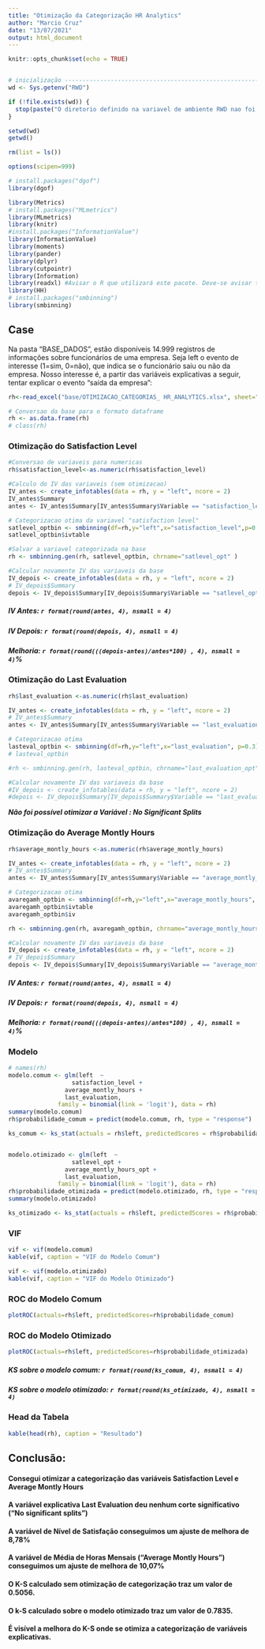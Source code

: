 ```yaml
---
title: "Otimização da Categorização HR Analytics"
author: "Marcio Cruz"
date: "13/07/2021"
output: html_document
---
```


```r
knitr::opts_chunk$set(echo = TRUE)


# inicialização -----------------------------------------------------------
wd <- Sys.getenv("RWD")

if (!file.exists(wd)) {
  stop(paste("O diretorio definido na variavel de ambiente RWD nao foi encontrado",wd, sep="="))
} 

setwd(wd)
getwd()

rm(list = ls())

options(scipen=999)

# install.packages("dgof")
library(dgof)

library(Metrics)
# install.packages("MLmetrics")
library(MLmetrics)
library(knitr)
#install.packages("InformationValue")
library(InformationValue)
library(moments)
library(pander)
library(dplyr)
library(cutpointr)
library(Information)
library(readxl) #Avisar o R que utilizará este pacote. Deve-se avisar toda vez que abrir o R
library(HH)
# install.packages("smbinning")
library(smbinning)

```

## Case
Na pasta "BASE_DADOS", estão disponíveis 14.999 registros de informações sobre funcionários de uma empresa. 
Seja left o evento de interesse (1=sim, 0=não), que indica se o funcionário saiu ou não da empresa. Nosso interesse é, a partir das variáveis explicativas  a seguir, tentar explicar o evento “saída da empresa”:


```r
rh<-read_excel("base/OTIMIZACAO_CATEGORIAS_ HR_ANALYTICS.xlsx", sheet="BASE_DADOS")

# Conversao da base para o formato dataframe 
rh <- as.data.frame(rh)
# class(rh)
```
### Otimização do Satisfaction Level
```r
#Conversao de variaveis para numericas
rh$satisfaction_level<-as.numeric(rh$satisfaction_level)

#Calculo do IV das variaveis (sem otimizacao)
IV_antes <- create_infotables(data = rh, y = "left", ncore = 2)
IV_antes$Summary
antes <- IV_antes$Summary[IV_antes$Summary$Variable == "satisfaction_level","IV"]

# Categorizacao otima da variavel "satisfaction level"
satlevel_optbin <- smbinning(df=rh,y="left",x="satisfaction_level",p=0.08) 
satlevel_optbin$ivtable

#Salvar a variavel categorizada na base
rh <- smbinning.gen(rh, satlevel_optbin, chrname="satlevel_opt" )

#Calcular novamente IV das variaveis da base
IV_depois <- create_infotables(data = rh, y = "left", ncore = 2)
# IV_depois$Summary
depois <- IV_depois$Summary[IV_depois$Summary$Variable == "satlevel_opt","IV"]
```

##### IV Antes:  `r format(round(antes, 4), nsmall = 4)`
##### IV Depois:  `r format(round(depois, 4), nsmall = 4)`
##### Melhoria:  `r format(round(((depois-antes)/antes*100) , 4), nsmall = 4)`%

### Otimização do Last Evaluation
```r
rh$last_evaluation <-as.numeric(rh$last_evaluation)

IV_antes <- create_infotables(data = rh, y = "left", ncore = 2)
# IV_antes$Summary
antes <- IV_antes$Summary[IV_antes$Summary$Variable == "last_evaluation", "IV"]

# Categorizacao otima
lasteval_optbin <- smbinning(df=rh,y="left",x="last_evaluation", p=0.3) 
# lasteval_optbin

#rh <- smbinning.gen(rh, lasteval_optbin, chrname="last_evaluation_opt" )

#Calcular novamente IV das variaveis da base
#IV_depois <- create_infotables(data = rh, y = "left", ncore = 2)
#depois <- IV_depois$Summary[IV_depois$Summary$Variable == "last_evaluation_opt","IV"]

```
***Não foi possível otimizar a Variável : No Significant Splits***


### Otimização do Average Montly Hours
```r
rh$average_montly_hours <-as.numeric(rh$average_montly_hours)

IV_antes <- create_infotables(data = rh, y = "left", ncore = 2)
# IV_antes$Summary
antes <- IV_antes$Summary[IV_antes$Summary$Variable == "average_montly_hours", "IV"]

# Categorizacao otima
avaregamh_optbin <- smbinning(df=rh,y="left",x="average_montly_hours", p=0.06) 
avaregamh_optbin$ivtable
avaregamh_optbin$iv

rh <- smbinning.gen(rh, avaregamh_optbin, chrname="average_montly_hours_opt" )

#Calcular novamente IV das variaveis da base
IV_depois <- create_infotables(data = rh, y = "left", ncore = 2)
# IV_depois$Summary
depois <- IV_depois$Summary[IV_depois$Summary$Variable == "average_montly_hours_opt","IV"]

```

##### IV Antes:  `r format(round(antes, 4), nsmall = 4)`
##### IV Depois:  `r format(round(depois, 4), nsmall = 4)`
##### Melhoria:  `r format(round(((depois-antes)/antes*100) , 4), nsmall = 4)`%

### Modelo
```r

# names(rh)
modelo.comum <- glm(left  ~
                  satisfaction_level +
                average_montly_hours +
                last_evaluation, 
              family = binomial(link = 'logit'), data = rh)
summary(modelo.comum)
rh$probabilidade_comum = predict(modelo.comum, rh, type = "response")

ks_comum <- ks_stat(actuals = rh$left, predictedScores = rh$probabilidade_comum)


modelo.otimizado <- glm(left  ~
                  satlevel_opt +
                average_montly_hours_opt +
                last_evaluation, 
              family = binomial(link = 'logit'), data = rh)
rh$probabilidade_otimizada = predict(modelo.otimizado, rh, type = "response")
summary(modelo.otimizado)

ks_otimizado <- ks_stat(actuals = rh$left, predictedScores = rh$probabilidade_otimizada)
```


### VIF
```r
vif <- vif(modelo.comum)
kable(vif, caption = "VIF do Modelo Comum")

vif <- vif(modelo.otimizado)
kable(vif, caption = "VIF do Modelo Otimizado")
```

### ROC do Modelo Comum
```r
plotROC(actuals=rh$left, predictedScores=rh$probabilidade_comum)
```

### ROC do Modelo Otimizado
```r
plotROC(actuals=rh$left, predictedScores=rh$probabilidade_otimizada)
```


##### ***KS sobre o modelo comum:***  `r format(round(ks_comum, 4), nsmall = 4)`
##### ***KS sobre o modelo otimizado:***  `r format(round(ks_otimizado, 4), nsmall = 4)`

### Head da Tabela

```r

kable(head(rh), caption = "Resultado")

```

## Conclusão:

#### Consegui otimizar a categorização das variáveis Satisfaction Level e Average Montly Hours
#### A variável explicativa Last Evaluation deu nenhum corte significativo ("No significant splits")
#### A variável de Nível de Satisfação conseguimos um ajuste de melhora de 8,78%
#### A variável de Média de Horas Mensais ("Average Montly Hours") conseguimos um ajuste de melhora de 10,07%
#### O K-S calculado  sem otimização de categorização traz um valor de 0.5056.
#### O k-S calculado sobre o modelo otimizado traz um valor de 0.7835.
#### É visível a melhora do K-S onde se otimiza a categorização de variáveis explicativas.
